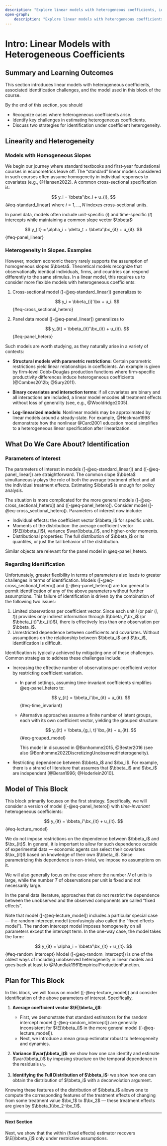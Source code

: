```yaml
---
description: "Explore linear models with heterogeneous coefficients, identification challenges, and econometric estimation techniques in this advanced lecture series."
open-graph:
    description: "Explore linear models with heterogeneous coefficients, identification challenges, and econometric estimation techniques in this advanced lecture series." 
---
```




# Intro: Linear Models with Heterogeneous Coefficients

::: {.callout-note appearance="simple" icon=false}

## Summary and Learning Outcomes

This section introduces linear models with heterogeneous coefficients, associated identification challenges, and the model used in this block of the course.
  
By the end of this section, you should

- Recognize cases where heterogeneous coefficients arise.
- Identify key challenges in estimating heterogeneous coefficients.
- Discuss two strategies for identification under coefficient heterogeneity.
:::

## Linearity and Heterogeneity

### Models with Homogeneous Slopes

We begin our journey where standard textbooks and first-year foundational courses in econometrics leave off. The "standard" linear models considered in such courses often assume homogeneity in individual responses to covariates (e.g., @Hansen2022). A common cross-sectional specification is:

$$
y_i = \bbeta'\bx_i + u_{i},
$$ {#eq-standard_linear}
where $i=1, \dots, N$ indexes cross-sectional units. 

In panel data, models often include unit-specific $(i)$ and time-specific $(t)$ intercepts while maintaining a common slope vector $\bbeta$:

$$
y_{it} = \alpha_i + \delta_t +  \bbeta'\bx_{it} + u_{it}.
$$ {#eq-panel_linear} 

### Heterogeneity in Slopes. Examples

However, modern economic theory rarely supports the assumption of homogeneous slopes $\bbeta$. Theoretical models recognize that observationally identical individuals, firms, and countries can respond differently to the same stimulus. In a linear model, this requires us to consider more flexible models with heterogeneous coefficients: 


1. Cross-sectional model ([-@eq-standard_linear]) generalizes to 

   $$
y_i = \bbeta_{i}'\bx + u_i.
   $$ {#eq-cross_sectional_hetero}

1. Panel data model ([-@eq-panel_linear]) generalizes to 

   $$
y_{it}  = \bbeta_{it}'\bx_{it} + u_{it}.
   $$ {#eq-panel_hetero}
 
Such models are worth studying, as they naturally arise in a variety of contexts:


- **Structural models with parametric restrictions:** Certain parametric restrictions yield linear relationships in coefficients.  An example is given by firm-level Cobb-Douglas production functions where firm-specific productivity differences induce heterogeneous coefficients (@Combes2012b; @Sury2011).

- **Binary covariates and interaction terms**: if all covariates are binary and all interactions are included, a linear model encodes all treatment effects without loss of generality (see, e.g., @Wooldridge2005).   

- **Log-linearized models:** Nonlinear models may be approximated by linear models around a steady-state. For example,  @Heckman1998 demonstrate how the nonlinear @Card2001 education model simplifies to a heterogeneous linear specification after linearization.

## What Do We Care About? Identification

### Parameters of Interest

The parameters of interest in models ([-@eq-standard_linear]) and ([-@eq-panel_linear]) are straightforward. The common slope $\bbeta$ simultaneously plays the role of both the average treatment effect and all the individual treatment effects. Estimating $\bbeta$ is enough for policy analysis.

The situation is more complicated for the more general models ([-@eq-cross_sectional_hetero]) and ([-@eq-panel_hetero]). Consider model ([-@eq-cross_sectional_hetero]). Parameters of interest now include:

- Individual effects: the coefficient vector $\bbeta_i$ for specific units.
- Moments of the distribution: the average coefficient vector ($\E[\bbeta_i]$), variance $\var(\bbeta_i)$, and higher-order moments.
- Distributional properties: The full distribution of $\bbeta_i$ or its quantiles, or just the tail behavior of the distribution.

Similar objects are relevant for the panel model in
@eq-panel_hetero.

### Regarding Identification

Unfortunately, greater flexibility in terms of parameters also leads to greater challenges in terms of identification. Models ([-@eq-cross_sectional_hetero]) and
([-@eq-panel_hetero]) are too general to permit identification of any of the above parameters without further assumptions. This failure of identification is driven by the combination of the following two issues:

1. Limited observations per coefficient vector. Since each unit $i$ (or pair $(i,t)$) provides only indirect information through $\bbeta_i'\bx_i$ (or $\bbeta_{it}'\bx_{it}$), there is effectively less than one observation per $\bbeta_i$.
2. Unrestricted dependence between coefficients and covariates. Without assumptions on the relationship between $\bbeta_i$ and $\bx_i$, identification is difficult.
 
Identification is typically achieved by mitigating one of these challenges. Common strategies to address these challenges include:

- Increasing the effective number of observations per coefficient vector by restricting coefficient variation. 
  - In panel settings, assuming time-invariant coefficients simplifies
    @eq-panel_hetero to:
    
    $$
y_{it} = \bbeta_i'\bx_{it} + u_{it}.
    $$ {#eq-time_invariant}
    
  - Alternative approaches assume a finite number of latent groups, each with its own coefficient vector, yielding the grouped structure:
    
    $$
y_{it} = \bbeta_{g_i, t}'\bx_{it} + u_{it}.
    $$ {#eq-grouped_model}
    
    This model in discussed in @Bonhomme2015, @Bester2016 (see also @Bonhomme2022DiscretizingUnobservedHeterogeneity).

- Restricting dependence between $\bbeta_i$ and $\bx_i$. For example, there is a strand of literature that assumes that $\bbeta_i$ and $\bx_i$ are independent [@Beran1996; @Hoderlein2010].
 
## Model of This Block

This block primarily focuses on the first strategy. Specifically, we will consider a version of model ([-@eq-panel_hetero]) with *time-invariant* heterogeneous coefficients:

$$
y_{it} = \bbeta_i'\bx_{it} + u_{it}.
$$ {#eq-lecture_model}

We do not impose restrictions on the dependence between $\bbeta_i$ and $\bx_{it}$. In general, it is important to allow for such dependence outside of experimental data —  economic agents can select their covariates $\bx_{it}$ based on knowledge of their own $\bbeta_i$. Since parametrizing this dependence is non-trivial, we impose no assumptions on it.

We will also generally focus on the case where the number $N$ of units is large, while the number $T$ of observations per unit is fixed and not necessarily large.

::: {.callout-note appearance="simple" icon=false}

In the panel data literature, approaches that do not restrict the dependence between the unobserved and the observed components are called "fixed effects". 
::: 

 

Note that model ([-@eq-lecture_model]) includes a particular special case — the random intercept model (confusingly also called the "fixed effects model"). The random intercept model imposes homogeneity on all parameters except the intercept term. In the one-way case, the model takes the form: 

$$
y_{it} = \alpha_i + \bbeta'\bx_{it} + u_{it}.
$$ {#eq-random_intercept}
Model ([-@eq-random_intercept]) is one of the oldest ways of including unobserved heterogeneity in linear models and goes back at least to @Mundlak1961EmpiricalProductionFunction.
 
## Plan for This Block

In this block, we will focus on model ([-@eq-lecture_model]) and consider identification of the above parameters of interest. Specifically, 

1. **Average coefficient vector $\E[\bbeta_i]$**:
   - First, we demonstrate that standard estimators for the random intercept model ([-@eq-random_intercept]) are generally inconsistent for $\E[\bbeta_i]$ in the more general model ([-@eq-lecture_model]). 
   - Next, we introduce a mean group estimator robust to heterogeneity and dynamics.
  
2. **Variance $\var(\bbeta_i)$**: we show how one can identify and estimate $\var(\bbeta_i)$ by imposing structure on the temporal dependence in the residuals $u_{it}$.

3. **Identifying the Full Distribution of $\bbeta_i$:** we show how one can obtain the distribution of $\bbeta_i$ with a deconvolution argument.
 

Knowing these features of the distribution of $\bbeta_i$ allows one to compute the corresponding features of the treatment effects of changing from some treatment value $\bx_1$ to $\bx_2$ — these treatment effects are given by $\bbeta_1(\bx_2-\bx_1)$.

---

#### Next Section {.unnumbered}

Next, we show that the within (fixed effects) estimator recovers $\E[\bbeta_i]$ only under restrictive assumptions.